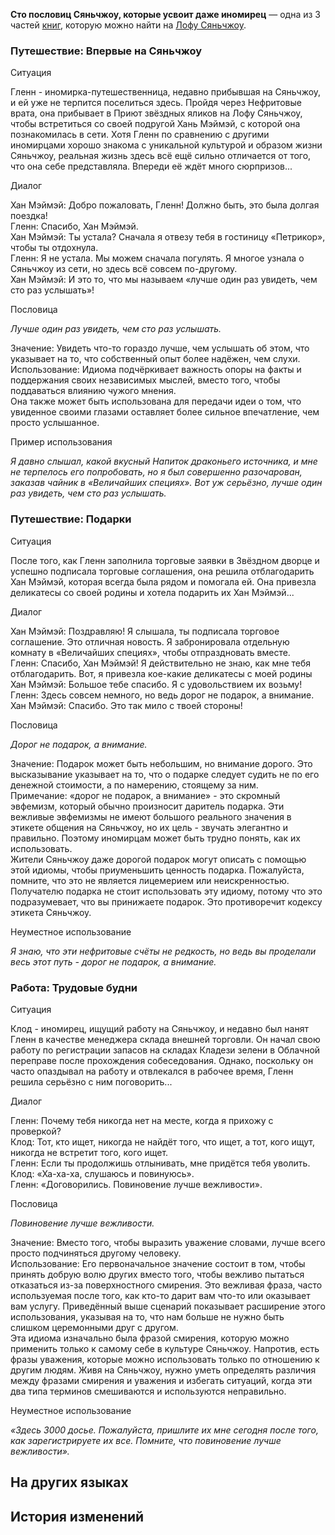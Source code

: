 {{Книга Инфобокс
|id           = 119
|Название     = Сто пословиц Сяньчжоу, которые усвоит даже иномирец
|Изображение  = Item Xianzhou Parchment.png
|Мир          = Лофу Сяньчжоу
|Томов        = 3
|Автор        = <!--нужно добавить-->
|Описание     = Брошюра, составленная Комиссией по полётам для ознакомления иномирцев с культурой Сяньчжоу.
|Том1         = {{tx}}
|Источник1    = {{tx|Отсутствует источник}}
|Том2         = {{tx}}
|Источник2    = {{tx|Отсутствует источник}}
|Том3         = {{tx}}
|Источник3    = {{tx|Отсутствует источник}}
|Персонажи    = 
|Фракции      = 
}}
'''Сто пословиц Сяньчжоу, которые усвоит даже иномирец''' — одна из 3 частей [[Книги|книг]], которую можно найти на [[Лофу Сяньчжоу]].
<!--
==Получение==
<gallery>
Книга НАЗВАНИЕ.png|НАЗВАНИЕ
Локация НАЗВАНИЕ.png|Расположение на карте. Ближайший пространственный якорь «[[НАЗВАНИЕ]]»
</gallery>
-->
===Путешествие: Впервые на Сяньчжоу===
Ситуация

Гленн - иномирка-путешественница, недавно прибывшая на Сяньчжоу, и ей уже не терпится поселиться здесь. Пройдя через Нефритовые врата, она прибывает в Приют звёздных яликов на Лофу Сяньчжоу, чтобы встретиться со своей подругой Хань Мэймэй, с которой она познакомилась в сети. Хотя Гленн по сравнению с другими иномирцами хорошо знакома с уникальной культурой и образом жизни Сяньчжоу, реальная жизнь здесь всё ещё сильно отличается от того, что она себе представляла. Впереди её ждёт много сюрпризов...

Диалог

Хан Мэймэй: Добро пожаловать, Гленн! Должно быть, это была долгая поездка!<br />
Гленн: Спасибо, Хан Мэймэй.<br />
Хан Мэймэй: Ты устала? Сначала я отвезу тебя в гостиницу «Петрикор», чтобы ты отдохнула.<br />
Гленн: Я не устала. Мы можем сначала погулять. Я многое узнала о Сяньчжоу из сети, но здесь всё совсем по-другому.<br />
Хан Мэймэй: И это то, что мы называем «лучше один раз увидеть, чем сто раз услышать»!

Пословица

''Лучше один раз увидеть, чем сто раз услышать.''

Значение: Увидеть что-то гораздо лучше, чем услышать об этом, что указывает на то, что собственный опыт более надёжен, чем слухи.<br />
Использование: Идиома подчёркивает важность опоры на факты и поддержания своих независимых мыслей, вместо того, чтобы поддаваться влиянию чужого мнения.<br />
Она также может быть использована для передачи идеи о том, что увиденное своими глазами оставляет более сильное впечатление, чем просто услышанное.

Пример использования

''Я давно слышал, какой вкусный Напиток драконьего источника, и мне не терпелось его попробовать, но я был совершенно разочарован, заказав чайник в «Величайших специях». Вот уж серьёзно, лучше один раз увидеть, чем сто раз услышать.''

===Путешествие: Подарки===
Ситуация

После того, как Гленн заполнила торговые заявки в Звёздном дворце и успешно подписала торговые соглашения, она решила отблагодарить Хан Мэймэй, которая всегда была рядом и помогала ей. Она привезла деликатесы со своей родины и хотела подарить их Хан Мэймэй...

Диалог

Хан Мэймэй: Поздравляю! Я слышала, ты подписала торговое соглашение. Это отличная новость. Я забронировала отдельную комнату в «Величайших специях», чтобы отпраздновать вместе.<br />
Гленн: Спасибо, Хан Мэймэй! Я действительно не знаю, как мне тебя отблагодарить. Вот, я привезла кое-какие деликатесы с моей родины<br />
Хан Мэймэй: Большое тебе спасибо. Я с удовольствием их возьму!<br />
Гленн: Здесь совсем немного, но ведь дорог не подарок, а внимание.<br />
Хан Мэймэй: Спасибо. Это так мило с твоей стороны!

Пословица

''Дорог не подарок, а внимание.''

Значение: Подарок может быть небольшим, но внимание дорого. Это высказывание указывает на то, что о подарке следует судить не по его денежной стоимости, а по намерению, стоящему за ним.<br />
Примечание: «дорог не подарок, а внимание» - это скромный эвфемизм, который обычно произносит даритель подарка. Эти вежливые эвфемизмы не имеют большого реального значения в этикете общения на Сяньчжоу, но их цель - звучать элегантно и правильно. Поэтому иномирцам может быть трудно понять, как их использовать.<br />
Жители Сяньчжоу даже дорогой подарок могут описать с помощью этой идиомы, чтобы приуменьшить ценность подарка. Пожалуйста, помните, что это не является лицемерием или неискренностью.<br />
Получателю подарка не стоит использовать эту идиому, потому что это подразумевает, что вы принижаете подарок. Это противоречит кодексу этикета Сяньчжоу.

Неуместное использование

''Я знаю, что эти нефритовые счёты не редкость, но ведь вы проделали весь этот путь - дорог не подарок, а внимание.''

===Работа: Трудовые будни===
Ситуация

Клод - иномирец, ищущий работу на Сяньчжоу, и недавно был нанят Гленн в качестве менеджера склада внешней торговли. Он начал свою работу по регистрации запасов на складах Кладези зелени в Облачной переправе после прохождения собеседования. Однако, поскольку он часто опаздывал на работу и отвлекался в рабочее время, Гленн решила серьёзно с ним поговорить...

Диалог

Гленн: Почему тебя никогда нет на месте, когда я прихожу с проверкой?<br />
Клод: Тот, кто ищет, никогда не найдёт того, что ищет, а тот, кого ищут, никогда не встретит того, кого ищет.<br />
Гленн: Если ты продолжишь отлынивать, мне придётся тебя уволить.<br />
Клод: «Ха-ха-ха, слушаюсь и повинуюсь».<br />
Гленн: «Договорились. Повиновение лучше вежливости».

Пословица

''Повиновение лучше вежливости.''

Значение: Вместо того, чтобы выразить уважение словами, лучше всего просто подчиняться другому человеку.<br />
Использование: Его первоначальное значение состоит в том, чтобы принять добрую волю других вместо того, чтобы вежливо пытаться отказаться из-за поверхностного смирения. Это вежливая фраза, часто используемая после того, как кто-то дарит вам что-то или оказывает вам услугу. Приведённый выше сценарий показывает расширение этого использования, указывая на то, что нам больше не нужно быть слишком церемонными друг с другом.<br />
Эта идиома изначально была фразой смирения, которую можно применить только к самому себе в культуре Сяньчжоу. Напротив, есть фразы уважения, которые можно использовать только по отношению к другим людям. Живя на Сяньчжоу, нужно уметь определять различия между фразами смирения и уважения и избегать ситуаций, когда эти два типа терминов смешиваются и используются неправильно.

Неуместное использование

''«Здесь 3000 досье. Пожалуйста, пришлите их мне сегодня после того, как зарегистрируете их все. Помните, что повиновение лучше вежливости».''

==На других языках==
{{На других языках
|en   = 100 Common Xianzhou Proverbs for Outworlders
|zhs  = 化外民也能学会的地道仙舟俗语100句
|zht  = 《化外民也能學會的道地仙舟俗語一百句》
|ja   = 殊俗の民でも学べる生粋な仙舟の諺100句
|ko   = 화외지민도 쉽게 배울 수 있는 알짜배기 선주 속담 100가지
|es   = 100 proverbios comunes de Xianzhou para foráneos
|fr   = 100 proverbes courants de Xianzhou pour les habitants de l'extérieur
|ru   = Сто пословиц Сяньчжоу, которые усвоит даже иномирец
|th   = 100 สุภาษิตของ Xianzhou ที่แม้แต่ชาวต่างแดนก็สามารถเรียนรู้ได้
|vi   = 100 câu tục ngữ Xianzhou chính thống mà Dân Ngoại Giới cũng có thể học được.
|de   = 100 gängige Sprichwörter aus Xianzhou für Außenweltler
|id   = 100 Pepatah Xianzhou yang Mudah untuk Pendatang Asing
|pt   = 100 Provérbios Comuns do Xianzhou para Exomundos
}}

==История изменений==
{{История изменений|2.7}}